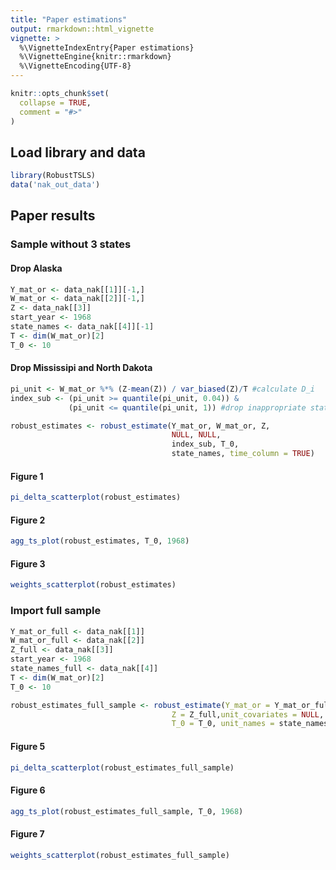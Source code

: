 ```yaml
---
title: "Paper estimations"
output: rmarkdown::html_vignette
vignette: >
  %\VignetteIndexEntry{Paper estimations}
  %\VignetteEngine{knitr::rmarkdown}
  %\VignetteEncoding{UTF-8}
---
```


```r
knitr::opts_chunk$set(
  collapse = TRUE,
  comment = "#>"
)
```
## Load library and data
```r
library(RobustTSLS) 
data('nak_out_data')
```

## Paper results

### Sample without 3 states

#### Drop Alaska
```r
Y_mat_or <- data_nak[[1]][-1,]
W_mat_or <- data_nak[[2]][-1,]
Z <- data_nak[[3]]
start_year <- 1968
state_names <- data_nak[[4]][-1]
T <- dim(W_mat_or)[2]
T_0 <- 10
```

#### Drop Mississipi and North Dakota
```r
pi_unit <- W_mat_or %*% (Z-mean(Z)) / var_biased(Z)/T #calculate D_i
index_sub <- (pi_unit >= quantile(pi_unit, 0.04)) &
             (pi_unit <= quantile(pi_unit, 1)) #drop inappropriate states

robust_estimates <- robust_estimate(Y_mat_or, W_mat_or, Z,
                                    NULL, NULL,
                                    index_sub, T_0,
                                    state_names, time_column = TRUE) 
```



#### Figure 1 
```r
pi_delta_scatterplot(robust_estimates)
```

#### Figure 2 
```r
agg_ts_plot(robust_estimates, T_0, 1968)
```

#### Figure 3 
```r
weights_scatterplot(robust_estimates)
```


### Import full sample
```r
Y_mat_or_full <- data_nak[[1]]
W_mat_or_full <- data_nak[[2]]
Z_full <- data_nak[[3]]
start_year <- 1968
state_names_full <- data_nak[[4]]
T <- dim(W_mat_or)[2]
T_0 <- 10
```


```r
robust_estimates_full_sample <- robust_estimate(Y_mat_or = Y_mat_or_full, W_mat_or = W_mat_or_full, 
                                    Z = Z_full,unit_covariates = NULL, time_covariates = NULL,
                                    T_0 = T_0, unit_names = state_names_full, time_column = TRUE) 
```

#### Figure 5
```r
pi_delta_scatterplot(robust_estimates_full_sample)
```

#### Figure 6
```r
agg_ts_plot(robust_estimates_full_sample, T_0, 1968)
```


#### Figure 7
```r
weights_scatterplot(robust_estimates_full_sample)
```


